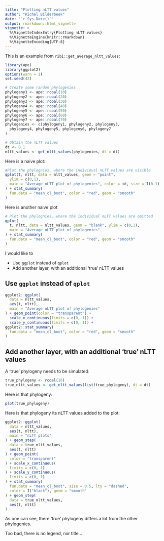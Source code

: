 ```yaml
---
title: "Plotting nLTT values"
author: "Richel Bilderbeek"
date: "`r Sys.Date()`"
output: rmarkdown::html_vignette
vignette: >
  %\VignetteIndexEntry{Plotting nLTT values}
  %\VignetteEngine{knitr::rmarkdown}
  %\VignetteEncoding{UTF-8}
---
```


This is an example from `ribi::get_average_nltt_values`:

```r
library(ape)
library(ggplot2)
options(warn = 2)
set.seed(42)

# Create some random phylogenies
phylogeny1 <- ape::rcoal(10)
phylogeny2 <- ape::rcoal(20)
phylogeny3 <- ape::rcoal(30)
phylogeny4 <- ape::rcoal(40)
phylogeny5 <- ape::rcoal(50)
phylogeny6 <- ape::rcoal(60)
phylogeny7 <- ape::rcoal(70)
phylogenies <- c(phylogeny1, phylogeny2, phylogeny3,
  phylogeny4, phylogeny5, phylogeny6, phylogeny7
)

# Obtain the nLTT values
dt <- 0.1
nltt_values <- get_nltt_values(phylogenies, dt = dt)
```

Here is a naive plot:

```r
#Plot the phylognies, where the individual nLTT values are visible
qplot(t, nltt, data = nltt_values, geom = "point",
  ylim = c(0,1),
  main = "Average nLTT plot of phylogenies", color = id, size = I(0.1)
) + stat_summary(
  fun.data = "mean_cl_boot", color = "red", geom = "smooth"
)
```

Here is another naive plot:

```r
# Plot the phylognies, where the individual nLTT values are omitted
qplot(
  t, nltt, data = nltt_values, geom = "blank", ylim = c(0,1),
  main = "Average nLTT plot of phylogenies"
) + stat_summary(
  fun.data = "mean_cl_boot", color = "red", geom = "smooth"
)
```

I would like to

 * Use `ggplot` instead of `qplot`
 * Add another layer, with an additional 'true' nLTT values

##  Use `ggplot` instead of `qplot`

```r
ggplot2::ggplot(
  data = nltt_values,
  aes(t, nltt),
  main = "Average nLTT plot of phylogenies"
) + geom_point(color = "transparent") +
  scale_x_continuous(limits = c(0, 1)) +
  scale_y_continuous(limits = c(0, 1)) +
ggplot2::stat_summary(
  fun.data = "mean_cl_boot", color = "red", geom = "smooth"
)
```

## Add another layer, with an additional 'true' nLTT values

A 'true' phylogeny needs to be simulated:

```r
true_phylogeny <- rcoal(10)
true_nltt_values <- get_nltt_values(list(true_phylogeny), dt = dt)
```

Here is that phylogeny:

```r
plot(true_phylogeny)
```

Here is that phylogeny its nLTT values added to the plot:

```r
ggplot2::ggplot(
  data = nltt_values,
  aes(t, nltt),
  main = "nLTT plots"
) + geom_step(
  data = true_nltt_values,
  aes(t, nltt)
) + geom_point(
  color = "transparent"
) + scale_x_continuous(
  limits = c(0, 1)
) + scale_y_continuous(
  limits = c(0, 1)
) + stat_summary(
  fun.data = "mean_cl_boot", size = 0.5, lty = "dashed", 
  color = I("black"), geom = "smooth"
) + geom_step(
  data = true_nltt_values,
  aes(t, nltt)
) 
```

As one can see, there 'true' phylogeny differs a lot from the
other phylogenies.

Too bad, there is no legend, nor title...
